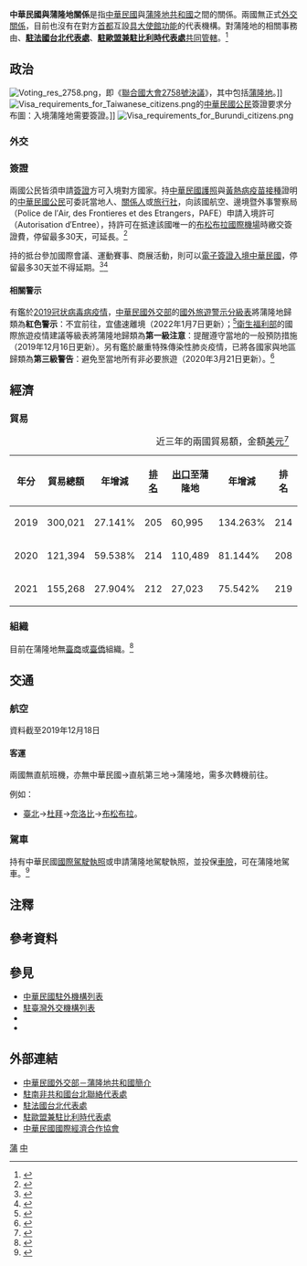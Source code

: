 {{noteTA
|G1=Medicine
|1=zh-hans:台; zh-hant:臺;
|2=zh-hant:杜拜; zh-cn:迪拜; zh-sg:杜拜;
|3=zh-hans:布琼布拉; zh-hant:布松布拉;
|4=zh-hans:内罗毕; zh-hant:內羅比; zh-tw:奈洛比;
}}

{{not|中國－布隆迪關係}}
{{Dablink|關於中華民國與「布」字國家（陸港澳星馬譯名）的外交關係，詳見'''[[中布關係|中布關係 (消歧義)]]'''。}}

{{Infobox Bilateral relations|中華民國與蒲隆地|ROC|BDI|filetype=png}}

'''中華民國與蒲隆地關係'''是指[[中華民國|中華民國]]與[[蒲隆地共和國|蒲隆地共和國]]之間的關係。兩國無正式[[外交#外交上的承認|外交關係]]，目前也沒有在對方[[首都|首都]]互設[[實質大使館|具大使館功能]]的代表機構。對蒲隆地的相關事務由'''{{link-en|駐南非共和國台北聯絡代表處|Taipei Liaison Office in the Republic of South Africa}}'''、'''[[駐法國台北代表處|駐法國台北代表處]]'''、'''[[駐歐盟兼駐比利時代表處|駐歐盟兼駐比利時代表處]]'''[[兼轄|共同管轄]]。<ref>{{Cite web |url = https://www.boca.gov.tw/sp-foof-countrycp-03-177-5d187-03-1.html |title = 駐館位置及聯絡方式 |publisher = [[中華民國外交部|中華民國外交部]] [[外交部領事事務局|領事事務局]] |access-date = 2017-12-22 |archive-date = 2020-11-05 |archive-url = https://web.archive.org/web/20201105164255/https://www.boca.gov.tw/sp-foof-countrycp-03-177-5d187-03-1.html }}</ref>

==政治==
[[File:Voting_res_2758.png|thumb]]，即《[[聯合國大會2758號決議|聯合國大會2758號決議]]》，其中包括[[蒲隆地|蒲隆地]]。]]
[[File:Visa_requirements_for_Taiwanese_citizens.png|thumb]]的[[中華民國國民|中華民國公民]]簽證要求分布圖：入境蒲隆地需要簽證。]]
[[File:Visa_requirements_for_Burundi_citizens.png|thumb]]
===外交===
{{see also|中華民國外交|{{link-en|蒲隆地外交|Foreign relations of Burundi}}}}

===簽證===
{{see also|中華民國簽證政策|中華民國公民簽證要求}}
{{see also|{{link-en|蒲隆地簽證政策|Visa policy of Burundi}}|{{link-en|蒲隆地公民簽證要求|Visa requirements for Burundian citizens}}}}
兩國公民皆須申請[[簽證|簽證]]方可入境對方國家。持[[中華民國護照|中華民國護照]]與[[黃熱病|黃熱病]][[疫苗接種|疫苗接種]]證明的[[中華民國國民|中華民國公民]]可委託當地人、[[關係人|關係人]]或[[旅行社|旅行社]]，向該國航空、邊境暨外事警察局（Police de l′Air, des Frontieres et des Etrangers，PAFE）申請入境許可（Autorisation d′Entree），持許可在抵達該國唯一的[[布松布拉國際機場|布松布拉國際機場]]時繳交簽證費，停留最多30天，可延長。<ref>{{Cite web |url = https://www.boca.gov.tw/sp-foof-countrycp-03-177-5d187-02-1.html |title = 簽證及入境須知 |publisher = 外交部領事事務局 |access-date = 2017-12-22 |archive-date = 2020-11-05 |archive-url = https://web.archive.org/web/20201105183429/https://www.boca.gov.tw/sp-foof-countrycp-03-177-5d187-02-1.html }}</ref>

持{{link-en|蒲隆地護照|Burundian passport}}的{{link-en|蒲隆地人口|Demographics of Burundi|蒲隆地公民}}抵台參加國際會議、運動賽事、商展活動，則可以[[中華民國簽證政策#电子签证|電子簽證入境中華民國]]，停留最多30天並不得延期。<ref>{{Cite web |url = https://www.boca.gov.tw/cp-228-4488-8208a-1.html |title = 誰具備申請電子簽證的資格? |publisher = 外交部領事事務局 |access-date = 2018-12-15 |archive-date = 2018-12-09 |archive-url = https://web.archive.org/web/20181209124657/https://www.boca.gov.tw/cp-228-4488-8208a-1.html }}</ref><ref>{{Cite web|url = https://www.boca.gov.tw/cp-215-643-5e740-1.html|title = 我的電子簽證效期多久？|publisher = 外交部領事事務局|access-date = 2018-03-30|archive-date = 2018-03-27|archive-url = https://web.archive.org/web/20180327023606/https://www.boca.gov.tw/cp-215-643-5e740-1.html}}</ref>

====相關警示====
有鑑於[[2019冠状病毒病疫情|2019冠状病毒病疫情]]，[[中華民國外交部|中華民國外交部]]的[[國外旅遊警示分級表|國外旅遊警示分級表]]將蒲隆地歸類為'''紅色警示'''：不宜前往，宜儘速離境（2022年1月7日更新）；<ref>{{Cite web |url = https://www.boca.gov.tw/sp-trwa-list-1.html |title = 國外旅遊警示分級表 |publisher = 外交部領事事務局 |access-date = 2022-01-30 |archive-date = 2020-02-08 |archive-url = https://web.archive.org/web/20200208022958/https://www.boca.gov.tw/sp-trwa-list-1.html }}</ref>[[中華民國衛生福利部|衛生福利部]]的國際旅遊疫情建議等級表將蒲隆地歸類為'''第一級注意'''：提醒遵守當地的一般預防措施（2019年12月16日更新）。另有鑑於嚴重特殊傳染性肺炎疫情，已將各國家與地區歸類為'''第三級警告'''：避免至當地所有非必要旅遊（2020年3月21日更新）。<ref>{{Cite web |url = https://www.cdc.gov.tw/CountryEpidLevel/GetPrescription/606?uacid=429 |title = 國際旅遊疫情建議等級 |publisher = [[中華民國衛生福利部|中華民國衛生福利部]] |access-date = 2019-05-18 |archive-date = 2022-03-09 |archive-url = https://web.archive.org/web/20220309083858/https://www.cdc.gov.tw/CountryEpidLevel/GetPrescription/606?uacid=429 }}</ref>

==經濟==
{{see also|臺灣經濟|{{link-en|蒲隆地經濟|Economy of Burundi}}}}
===貿易===
{|class=wikitable
|+近三年的兩國貿易額，金額[[美元|美元]]<ref>{{Cite web |url = https://cuswebo.trade.gov.tw/ |title = 中華民國進出口貿易統計 |publisher = [[中華民國經濟部|中華民國經濟部]] [[經濟部國際貿易局|國際貿易局]] |access-date = 2021-05-06 |archive-date = 2016-03-09 |archive-url = https://web.archive.org/web/20160309193715/http://cus93.trade.gov.tw/FSCI/ }}</ref>
!年分!!貿易總額!!年增減!![[世界政區索引|排名]]!![[出口贸易|出口]]至蒲隆地!!年增減!!排名!!自蒲隆地[[进口贸易|進口]]!!年增減!!排名
|-
| 2019 || 300,021 || {{increase}}27.141% || 205 || 60,995 || {{increase}}134.263% || 214 || 239,026 || {{increase}}13.856% || 179
|-
| 2020 || 121,394 || {{decrease}}59.538% || 214 || 110,489 || {{increase}}81.144% || 208 || 10,905 || {{decrease}}95.438% || 206
|-
| 2021 || 155,268 || {{increase}}27.904% || 212 || 27,023 || {{decrease}}75.542% || 219 || 128,245 || {{increase}}1,076.020% || 185
|}

===組織===
目前在蒲隆地無[[台灣商人|臺商]]或[[臺灣裔|臺僑]]組織。<ref>{{Cite web |url = https://www.trade.gov.tw/Files/PageFile/725669/%E8%92%B2%E9%9A%86%E5%9C%B0.pdf |author =  雙二組第三科 |date = 2021年7月26日 |title = 蒲隆地國家檔 |publisher = 經濟部國際貿易局|deadurl= no |archiveurl = https://web.archive.org/web/20210921134612/https://www.trade.gov.tw/Files/PageFile/725669/%E8%92%B2%E9%9A%86%E5%9C%B0.pdf |archivedate = 2021年9月21日}}</ref>

==交通==
{{see also|臺灣交通|{{link-en|蒲隆地交通|Transport in Burundi}}}}
===航空===
<!-- 參考自中文、英文維基相關條目 -->
資料截至2019年12月18日{{noteTag|有鑑於[[2019冠状病毒病疫情|2019冠状病毒病疫情]]影響，暫停更新。}}
====客運====
兩國無直航班機，亦無中華民國→直航第三地→蒲隆地，需多次轉機前往。

例如：

*[[臺灣桃園國際機場|臺北]]→[[杜拜國際機場|杜拜]]→[[乔莫·肯雅塔国际机场|奈洛比]]→[[布松布拉國際機場|布松布拉]]。

===駕車===
持有中華民國[[國際駕駛執照|國際駕駛執照]]或申請蒲隆地駕駛執照，並投保[[車險|車險]]，可在蒲隆地駕車。<ref>{{Cite web |url = https://www.boca.gov.tw/sp-foof-countrycp-03-177-5d187-05-1.html |title = 生活資訊 |publisher = 外交部領事事務局 |access-date = 2018-11-10 |archive-date = 2020-11-05 |archive-url = https://web.archive.org/web/20201105124247/https://www.boca.gov.tw/sp-foof-countrycp-03-177-5d187-05-1.html }}</ref>

==注釋==
{{noteFoot}}

==參考資料==
{{reflist|2}}

==參見==
{{Portal box|國際關係|中華民國|蒲隆地|非洲|image2=Flag of the Republic of China.svg|image3=Flag of Burundi.svg}}
*[[中華民國駐外機構列表|中華民國駐外機構列表]]
*[[駐臺灣外交機構列表|駐臺灣外交機構列表]]
*{{link-en|蒲隆地駐外機構列表|List of diplomatic missions of Burundi}}
*{{link-en|駐蒲隆地外交機構列表|List of diplomatic missions in Burundi}}

==外部連結==
*[https://www.mofa.gov.tw/CountryInfo.aspx?CASN=2&n=163&sms=33&s=110 中華民國外交部－蒲隆地共和國簡介]
*[http://www.taiwanembassy.org/ZA/mp.asp?mp=401 駐南非共和國台北聯絡代表處]
*[http://www.taiwanembassy.org/FR/mp.asp?mp=121 駐法國台北代表處]
*[http://www.taiwanembassy.org/BE/mp.asp?mp=101 駐歐盟兼駐比利時代表處]
*[http://www.cieca.org.tw/style/frame/m9/faq.asp?lang=1&customer_id=2998&content_set=color_1&name_id=151617&Directory_ID=3223 中華民國國際經濟合作協會]

{{中華民國外交}}
{{布隆迪外交}}

[[Category:中華民國雙邊關係|蒲]]
[[Category:蒲隆地雙邊關係|中]]